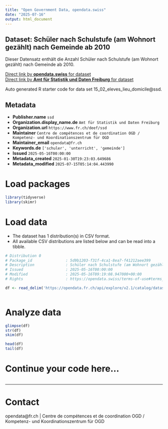 ```yaml
---
title: "Open Government Data, opendata.swiss"
date: "2025-07-16"
output: html_document
---
```


## Dataset: Schüler nach Schulstufe (am Wohnort gezählt) nach Gemeinde ab 2010

Dieser Datensatz enthält die Anzahl Schüler nach Schulstufe (am Wohnort gezählt) nach Gemeinde ab 2010.

[Direct link by **opendata.swiss** for dataset](https://opendata.swiss/de/dataset/schuler-nach-schulstufe-am-wohnort-gezahlt-nach-gemeinde-ab-2010)<br>
[Direct link by **Amt für Statistik und Daten Freiburg** for dataset](https://opendata.fr.ch/explore/dataset/15_02_eleves_lieu_domicile/)

Auto generated R starter code for data set 15_02_eleves_lieu_domicile@ssd.

## Metadata

- **Publisher.name** `ssd`
- **Organization.display_name.de** `Amt für Statistik und Daten Freiburg`
- **Organization.url** `https://www.fr.ch/deef/ssd`
- **Maintainer** `Centre de compétences et de coordination OGD / Kompetenz- und Koordinationszentrum für OGD`
- **Maintainer_email** `opendata@fr.ch`
- **Keywords.de** `['schuler', 'unterricht', 'gemeinde']`
- **Issued** `2025-05-16T00:00:00`
- **Metadata_created** `2025-01-30T19:23:03.649686`
- **Metadata_modified** `2025-07-15T05:14:04.443990`


# Load packages

```r

library(tidyverse)
library(skimr)

```

# Load data

-   The dataset has 1 distribution(s) in CSV format.
-   All available CSV distributions are listed below and can be read into a tibble.

```r

# Distribution 0
# Package_id               : 5d9b1203-f31f-4ca1-8ea7-f41212aee399
# Description              : Schüler nach Schulstufe (am Wohnort gezählt) nach Gemeinde ab 2010 (csv)
# Issued                   : 2025-05-16T00:00:00
# Modified                 : 2025-05-16T09:19:08.947000+00:00
# Rights                   : https://opendata.swiss/terms-of-use#terms_by

df <- read_delim('https://opendata.fr.ch/api/explore/v2.1/catalog/datasets/15_02_eleves_lieu_domicile/exports/csv?use_labels=true')



```

# Analyze data

```r

glimpse(df)
str(df)
skim(df)

head(df)
tail(df)

```

# Continue your code here...

```r

```

------------------------------------------------------------------------

# Contact

opendata@fr.ch | Centre de compétences et de coordination OGD / Kompetenz- und Koordinationszentrum für OGD
